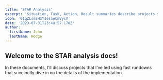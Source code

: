 ```yaml
---
title: 'STAR Analysis'
excerpt: 'Situation, Task, Action, Result summaries describe projects succinctly.'
icon: '01qZLsm2HSY1esaeCmVycV'
date: '2023-07-31T23:48:57.178Z'
author:
  firstName: John
  lastName: Hodge
---
```



## Welcome to the STAR analysis docs!

In these documents, I'll discuss projects that I've led using fast rundowns that succinctly dive in on the details of the implementation.

<GlobalCallout
  message='
This website is pretty new and new content is being added regularly, please check back for more case studies! 
'
  type='alert'
/>
